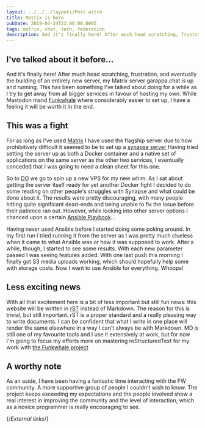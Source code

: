 ```yaml
---
layout: ../../../layouts/Post.astro
title: Matrix is here
pubDate: 2019-04-24T23:00:00.000Z
tags: matrix, chat, tech, federation
description: And it's finally here! After much head scratching, frustration, and eventually the building of an entirely new server, my Matrix server is up and running.
---
```


## I've talked about it before…

And it's finally here! After much head scratching, frustration, and eventually the building of an entirely new server, my Matrix server garappa.chat is up and running. This has been something I've talked about doing for a while as I try to get away from all bigger services in favour of hosting my own. While Mastodon mand [Funkwhale][tanukitunes] where considerably easier to set up, I have a feeling it will be worth it in the end.

## This was a fight

For as long as I've used [Matrix][matrix] I have used the flagship server due to how prohibitively difficult it seemed to be to set up a [synapse server][synapse] Having tried setting the server up as both a Docker container and a native set of applications on the same server as the other two services, I eventually conceded that I was going to need a clean sheet for this one.

So to [DO][digitalocean] we go to spin up a new VPS for my new whim. As I sat about getting the server itself ready for yet another Docker fight I decided to do some reading on other people's struggles with Synapse and what could be done about it. The results were pretty discouraging, with many people hitting quite significant dead-ends and being unable to fix the issue before their patience ran out. However, while looking into other server options I chanced upon a certain [Ansible Playbook][ansible-playbook]…

Having never used Ansible before I started doing some poking around. In my first run I tried running it from the server as I was pretty much clueless when it came to what Ansible was or how it was supposed to work. After a while, though, I started to see some results. With each new parameter passed I was seeing features added. With one last push this morning I finally got S3 media uploads working, which should hopefully help some with storage costs. Now I want to use Ansible for everything. Whoops!

## Less exciting news

With all that excitement here is a bit of less important but still fun news: this website will be written in [rST][rst] instead of Markdown. The reason for this is trivial, but still important. rST is a proper standard and a really pleasing way to write documents. I can be confident that what I write in one place will render the same elsewhere in a way I can't always be with Markdown. MD is still one of my favourite tools and I use it extensively at work, but for now I'm going to focus my efforts more on mastering reStructuredText for my work with [the Funkwhale project][funkwhale]

## A worthy note

As an aside, I have been having a fantastic time interacting with the FW community. A more supportive group of people I couldn't wish to know. The project keeps exceeding my expectations and the people involved show a real interest in improving the community and the level of interaction, which as a novice programmer is really encouraging to see.

{/*External links*/}

[ansible-playbook]: https://github.com/spantaleev/matrix-docker-ansible-deploy
[digitalocean]: https://digitalocean.com
[funkwhale]: https://funkwhale.audio
[matrix]: https://matrix.org
[rst]: http://docutils.sourceforge.net/rst.html
[synapse]: https://matrix.org/docs/projects/server/synapse.html
[tanukitunes]: https://tanukitunes.com
